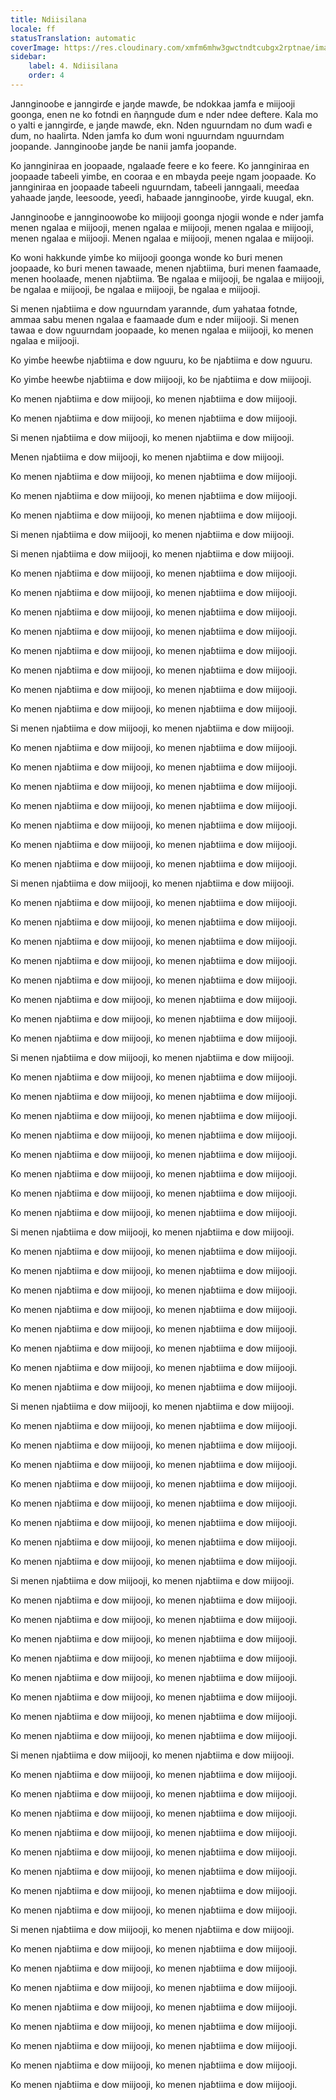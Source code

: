 ```yaml
---
title: Ndiisilana
locale: ff
statusTranslation: automatic
coverImage: https://res.cloudinary.com/xmfm6mhw3gwctndtcubgx2rptnae/image/upload/v1740337243/small_cover_educacion_fundamental_a051170f1c.webp
sidebar:
    label: 4. Ndiisilana
    order: 4
---
```

Jannginooɓe e janngirɗe e jaŋde mawɗe, ɓe ndokkaa jamfa e miijooji goonga, enen ne ko fotndi en ñaŋngude ɗum e nder ndee deftere. Kala mo o yalti e janngirɗe, e jaŋde mawɗe, ekn. Nden nguurndam no ɗum waɗi e ɗum, no haalirta. Nden jamfa ko ɗum woni nguurndam nguurndam joopande. Jannginooɓe jaŋde ɓe nanii jamfa joopande.

Ko jannginiraa en joopaade, ngalaaɗe feere e ko feere. Ko jannginiraa en joopaade taɓeeli yimɓe, en cooraa e en mbayda peeje ngam joopaade. Ko jannginiraa en joopaade taɓeeli nguurndam, taɓeeli janngaali, meeɗaa yahaade jaŋde, leesoode, yeeɗi, haɓaade jannginooɓe, yirde kuugal, ekn.

Jannginooɓe e jannginoowoɓe ko miijooji goonga njogii wonde e nder jamfa menen ngalaa e miijooji, menen ngalaa e miijooji, menen ngalaa e miijooji, menen ngalaa e miijooji. Menen ngalaa e miijooji, menen ngalaa e miijooji.

Ko woni hakkunde yimɓe ko miijooji goonga wonde ko ɓuri menen joopaade, ko ɓuri menen tawaade, menen njaɓtiima, ɓuri menen faamaade, menen hoolaaɗe, menen njaɓtiima. Ɓe ngalaa e miijooji, ɓe ngalaa e miijooji, ɓe ngalaa e miijooji, ɓe ngalaa e miijooji, ɓe ngalaa e miijooji.

Si menen njaɓtiima e dow nguurndam yarannde, ɗum yahataa fotnde, ammaa sabu menen ngalaa e faamaade ɗum e nder miijooji. Si menen tawaa e dow nguurndam joopaade, ko menen ngalaa e miijooji, ko menen ngalaa e miijooji.

Ko yimɓe heewɓe njaɓtiima e dow nguuru, ko ɓe njaɓtiima e dow nguuru.

Ko yimɓe heewɓe njaɓtiima e dow miijooji, ko ɓe njaɓtiima e dow miijooji.

Ko menen njaɓtiima e dow miijooji, ko menen njaɓtiima e dow miijooji.

Ko menen njaɓtiima e dow miijooji, ko menen njaɓtiima e dow miijooji.

Si menen njaɓtiima e dow miijooji, ko menen njaɓtiima e dow miijooji.

Menen njaɓtiima e dow miijooji, ko menen njaɓtiima e dow miijooji.

Ko menen njaɓtiima e dow miijooji, ko menen njaɓtiima e dow miijooji.

Ko menen njaɓtiima e dow miijooji, ko menen njaɓtiima e dow miijooji.

Ko menen njaɓtiima e dow miijooji, ko menen njaɓtiima e dow miijooji.

Si menen njaɓtiima e dow miijooji, ko menen njaɓtiima e dow miijooji.

Si menen njaɓtiima e dow miijooji, ko menen njaɓtiima e dow miijooji.

Ko menen njaɓtiima e dow miijooji, ko menen njaɓtiima e dow miijooji.

Ko menen njaɓtiima e dow miijooji, ko menen njaɓtiima e dow miijooji.

Ko menen njaɓtiima e dow miijooji, ko menen njaɓtiima e dow miijooji.

Ko menen njaɓtiima e dow miijooji, ko menen njaɓtiima e dow miijooji.

Ko menen njaɓtiima e dow miijooji, ko menen njaɓtiima e dow miijooji.

Ko menen njaɓtiima e dow miijooji, ko menen njaɓtiima e dow miijooji.

Ko menen njaɓtiima e dow miijooji, ko menen njaɓtiima e dow miijooji.

Ko menen njaɓtiima e dow miijooji, ko menen njaɓtiima e dow miijooji.

Si menen njaɓtiima e dow miijooji, ko menen njaɓtiima e dow miijooji.

Ko menen njaɓtiima e dow miijooji, ko menen njaɓtiima e dow miijooji.

Ko menen njaɓtiima e dow miijooji, ko menen njaɓtiima e dow miijooji.

Ko menen njaɓtiima e dow miijooji, ko menen njaɓtiima e dow miijooji.

Ko menen njaɓtiima e dow miijooji, ko menen njaɓtiima e dow miijooji.

Ko menen njaɓtiima e dow miijooji, ko menen njaɓtiima e dow miijooji.

Ko menen njaɓtiima e dow miijooji, ko menen njaɓtiima e dow miijooji.

Ko menen njaɓtiima e dow miijooji, ko menen njaɓtiima e dow miijooji.

Si menen njaɓtiima e dow miijooji, ko menen njaɓtiima e dow miijooji.

Ko menen njaɓtiima e dow miijooji, ko menen njaɓtiima e dow miijooji.

Ko menen njaɓtiima e dow miijooji, ko menen njaɓtiima e dow miijooji.

Ko menen njaɓtiima e dow miijooji, ko menen njaɓtiima e dow miijooji.

Ko menen njaɓtiima e dow miijooji, ko menen njaɓtiima e dow miijooji.

Ko menen njaɓtiima e dow miijooji, ko menen njaɓtiima e dow miijooji.

Ko menen njaɓtiima e dow miijooji, ko menen njaɓtiima e dow miijooji.

Ko menen njaɓtiima e dow miijooji, ko menen njaɓtiima e dow miijooji.

Ko menen njaɓtiima e dow miijooji, ko menen njaɓtiima e dow miijooji.

Si menen njaɓtiima e dow miijooji, ko menen njaɓtiima e dow miijooji.

Ko menen njaɓtiima e dow miijooji, ko menen njaɓtiima e dow miijooji.

Ko menen njaɓtiima e dow miijooji, ko menen njaɓtiima e dow miijooji.

Ko menen njaɓtiima e dow miijooji, ko menen njaɓtiima e dow miijooji.

Ko menen njaɓtiima e dow miijooji, ko menen njaɓtiima e dow miijooji.

Ko menen njaɓtiima e dow miijooji, ko menen njaɓtiima e dow miijooji.

Ko menen njaɓtiima e dow miijooji, ko menen njaɓtiima e dow miijooji.

Ko menen njaɓtiima e dow miijooji, ko menen njaɓtiima e dow miijooji.

Ko menen njaɓtiima e dow miijooji, ko menen njaɓtiima e dow miijooji.

Si menen njaɓtiima e dow miijooji, ko menen njaɓtiima e dow miijooji.

Ko menen njaɓtiima e dow miijooji, ko menen njaɓtiima e dow miijooji.

Ko menen njaɓtiima e dow miijooji, ko menen njaɓtiima e dow miijooji.

Ko menen njaɓtiima e dow miijooji, ko menen njaɓtiima e dow miijooji.

Ko menen njaɓtiima e dow miijooji, ko menen njaɓtiima e dow miijooji.

Ko menen njaɓtiima e dow miijooji, ko menen njaɓtiima e dow miijooji.

Ko menen njaɓtiima e dow miijooji, ko menen njaɓtiima e dow miijooji.

Ko menen njaɓtiima e dow miijooji, ko menen njaɓtiima e dow miijooji.

Ko menen njaɓtiima e dow miijooji, ko menen njaɓtiima e dow miijooji.

Si menen njaɓtiima e dow miijooji, ko menen njaɓtiima e dow miijooji.

Ko menen njaɓtiima e dow miijooji, ko menen njaɓtiima e dow miijooji.

Ko menen njaɓtiima e dow miijooji, ko menen njaɓtiima e dow miijooji.

Ko menen njaɓtiima e dow miijooji, ko menen njaɓtiima e dow miijooji.

Ko menen njaɓtiima e dow miijooji, ko menen njaɓtiima e dow miijooji.

Ko menen njaɓtiima e dow miijooji, ko menen njaɓtiima e dow miijooji.

Ko menen njaɓtiima e dow miijooji, ko menen njaɓtiima e dow miijooji.

Ko menen njaɓtiima e dow miijooji, ko menen njaɓtiima e dow miijooji.

Ko menen njaɓtiima e dow miijooji, ko menen njaɓtiima e dow miijooji.

Si menen njaɓtiima e dow miijooji, ko menen njaɓtiima e dow miijooji.

Ko menen njaɓtiima e dow miijooji, ko menen njaɓtiima e dow miijooji.

Ko menen njaɓtiima e dow miijooji, ko menen njaɓtiima e dow miijooji.

Ko menen njaɓtiima e dow miijooji, ko menen njaɓtiima e dow miijooji.

Ko menen njaɓtiima e dow miijooji, ko menen njaɓtiima e dow miijooji.

Ko menen njaɓtiima e dow miijooji, ko menen njaɓtiima e dow miijooji.

Ko menen njaɓtiima e dow miijooji, ko menen njaɓtiima e dow miijooji.

Ko menen njaɓtiima e dow miijooji, ko menen njaɓtiima e dow miijooji.

Ko menen njaɓtiima e dow miijooji, ko menen njaɓtiima e dow miijooji.

Si menen njaɓtiima e dow miijooji, ko menen njaɓtiima e dow miijooji.

Ko menen njaɓtiima e dow miijooji, ko menen njaɓtiima e dow miijooji.

Ko menen njaɓtiima e dow miijooji, ko menen njaɓtiima e dow miijooji.

Ko menen njaɓtiima e dow miijooji, ko menen njaɓtiima e dow miijooji.

Ko menen njaɓtiima e dow miijooji, ko menen njaɓtiima e dow miijooji.

Ko menen njaɓtiima e dow miijooji, ko menen njaɓtiima e dow miijooji.

Ko menen njaɓtiima e dow miijooji, ko menen njaɓtiima e dow miijooji.

Ko menen njaɓtiima e dow miijooji, ko menen njaɓtiima e dow miijooji.

Ko menen njaɓtiima e dow miijooji, ko menen njaɓtiima e dow miijooji.

Si menen njaɓtiima e dow miijooji, ko menen njaɓtiima e dow miijooji.

Ko menen njaɓtiima e dow miijooji, ko menen njaɓtiima e dow miijooji.

Ko menen njaɓtiima e dow miijooji, ko menen njaɓtiima e dow miijooji.

Ko menen njaɓtiima e dow miijooji, ko menen njaɓtiima e dow miijooji.

Ko menen njaɓtiima e dow miijooji, ko menen njaɓtiima e dow miijooji.

Ko menen njaɓtiima e dow miijooji, ko menen njaɓtiima e dow miijooji.

Ko menen njaɓtiima e dow miijooji, ko menen njaɓtiima e dow miijooji.

Ko menen njaɓtiima e dow miijooji, ko menen njaɓtiima e dow miijooji.

Ko menen njaɓtiima e dow miijooji, ko menen njaɓtiima e dow miijooji.

